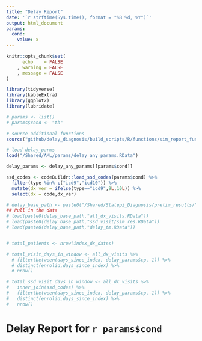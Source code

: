 ```yaml
---
title: "Delay Report"
date: '`r strftime(Sys.time(), format = "%B %d, %Y")`'
output: html_document
params:
  cond:
    value: x
---
```


```r
knitr::opts_chunk$set(
      echo    = FALSE
    , warning = FALSE
    , message = FALSE
)

library(tidyverse)
library(kableExtra)
library(ggplot2)
library(lubridate)

# params <- list()
# params$cond <- "tb"

# source additional functions
source("github/delay_diagnosis/build_scripts/R/functions/sim_report_functions.R")

# load delay_parms
load("/Shared/AML/params/delay_any_params.RData")

delay_params <- delay_any_params[[params$cond]]

ssd_codes <- codeBuildr::load_ssd_codes(params$cond) %>% 
  filter(type %in% c("icd9","icd10")) %>% 
  mutate(dx_ver = ifelse(type=="icd9",9L,10L)) %>% 
  select(dx = code,dx_ver)

# delay_base_path <- paste0("/Shared/Statepi_Diagnosis/prelim_results/",params$cond,"/delay_results/")
## Pull in the data
# load(paste0(delay_base_path,"all_dx_visits.RData"))
# load(paste0(delay_base_path,"ssd_visit/sim_res.RData"))
# load(paste0(delay_base_path,"delay_tm.RData"))


# total_patients <- nrow(index_dx_dates)

# total_visit_days_in_window <- all_dx_visits %>% 
  # filter(between(days_since_index,-delay_params$cp,-1)) %>% 
  # distinct(enrolid,days_since_index) %>% 
  # nrow()

# total_ssd_visit_days_in_window <- all_dx_visits %>% 
#   inner_join(ssd_codes) %>% 
#   filter(between(days_since_index,-delay_params$cp,-1)) %>% 
#   distinct(enrolid,days_since_index) %>% 
#   nrow()


```


# Delay Report for `r params$cond`

<!-- There were ``r total_patients`` enrollees diagnosed with `r params$cond`.  -->

<!-- The diagnostic opportunity window was set between 1 and `r delay_params$cp` days before diagnosis. -->

<!-- ### Visit Trends -->

<!-- During the diagnostic opportunity window there were ``r total_visit_days_in_window`` total patient visit days, -->
<!-- and ``r total_ssd_visit_days_in_window`` total SSD visit days. -->
